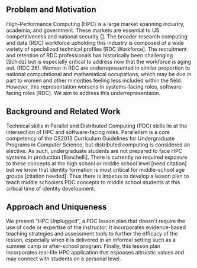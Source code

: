 ## Problem and Motivation

High-Performance Computing (HPC) is a large market spanning
industry, academia, and government. These markets are essential to US
competitiveness and national security []. The broader research computing
and data (RDC) workforce upholding this industry is composed of a wide variety
of specialized technical profiles [RDC Workforce]. The recruitment and
retention of RDC professionals has historically been challenging [Schidz] but
is especially critical to address now that the workforce is aging out. [RDC
26]. Women in RDC are underrepresented
in similar proportion to national computational and mathematical occupations,
which may be due in part to women and other minorities feeling less included
within the field. However, this representation worsens in systems-facing roles,
software-facing roles [RDC]. We aim to address this underrepresentaion.

## Background and Related Work

Technical skills in Parallel and Distributed Computing (PDC)
skills lie at the intersection of HPC and software-facing roles. Parallelism is
a core competency of the CS2013 Curriculum Guidelines for Undergraduate
Programs in Computer Science, but distributed computing is considered an
elective. As such, undergraduate students are not prepared to face HPC
systems in production [Banchelli]. There
is currently no required exposure to these concepts at the high school or
middle school level [need citation] but we know that identity formation is most
critical for middle-school age groups [citation needed]. Thus there is impetus
to develop a lesson plan to teach middle schoolers PDC concepts to middle
school students at this critical time of identity development.

## Approach and Uniqueness

We present \"HPC Unplugged\", a PDC lesson plan that doesn\'t
require the use of code or expertise of the instructor. It incorporates evidence-based
teaching strategies and assessment tools to further the efficacy of the lesson,
especially when it is delivered in an informal setting such as a summer camp or
after-school program. Finally, this lesson plan incorporates real-life HPC
application that espouses altruistic values and may connect with students on a
personal level.
